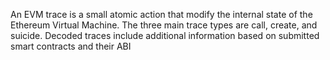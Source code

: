 An EVM trace is a small atomic action that modify the internal state of the Ethereum Virtual Machine. The three main trace types are call, create, and suicide. Decoded traces include additional information based on submitted smart contracts and their ABI